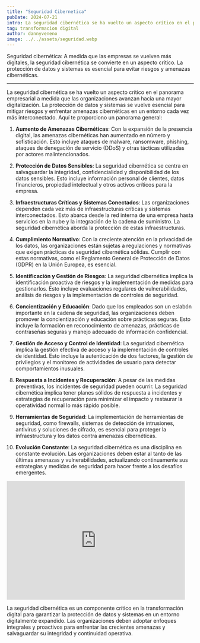 ```yaml
---
title: "Seguridad Cibernetica"
pubDate: 2024-07-21
intro: La seguridad cibernética se ha vuelto un aspecto crítico en el panorama empresarial a medida que las organizaciones avanzan hacia una mayor digitalización.
tag: transformacion digital
author: dannyveneno
image: ../../assets/seguridad.webp
---
```



Seguridad cibernética: A medida que las empresas se vuelven más digitales, la seguridad cibernética se convierte en un aspecto crítico. La protección de datos y sistemas es esencial para evitar riesgos y amenazas cibernéticas.

---

La seguridad cibernética se ha vuelto un aspecto crítico en el panorama empresarial a medida que las organizaciones avanzan hacia una mayor digitalización. La protección de datos y sistemas se vuelve esencial para mitigar riesgos y enfrentar amenazas cibernéticas en un entorno cada vez más interconectado. Aquí te proporciono un panorama general:

1. **Aumento de Amenazas Cibernéticas**: Con la expansión de la presencia digital, las amenazas cibernéticas han aumentado en número y sofisticación. Esto incluye ataques de malware, ransomware, phishing, ataques de denegación de servicio (DDoS) y otras tácticas utilizadas por actores malintencionados.

2. **Protección de Datos Sensibles**: La seguridad cibernética se centra en salvaguardar la integridad, confidencialidad y disponibilidad de los datos sensibles. Esto incluye información personal de clientes, datos financieros, propiedad intelectual y otros activos críticos para la empresa.

3. **Infraestructuras Críticas y Sistemas Conectados**: Las organizaciones dependen cada vez más de infraestructuras críticas y sistemas interconectados. Esto abarca desde la red interna de una empresa hasta servicios en la nube y la integración de la cadena de suministro. La seguridad cibernética aborda la protección de estas infraestructuras.

4. **Cumplimiento Normativo**: Con la creciente atención en la privacidad de los datos, las organizaciones están sujetas a regulaciones y normativas que exigen prácticas de seguridad cibernética sólidas. Cumplir con estas normativas, como el Reglamento General de Protección de Datos (GDPR) en la Unión Europea, es esencial.

5. **Identificación y Gestión de Riesgos**: La seguridad cibernética implica la identificación proactiva de riesgos y la implementación de medidas para gestionarlos. Esto incluye evaluaciones regulares de vulnerabilidades, análisis de riesgos y la implementación de controles de seguridad.

6. **Concientización y Educación**: Dado que los empleados son un eslabón importante en la cadena de seguridad, las organizaciones deben promover la concientización y educación sobre prácticas seguras. Esto incluye la formación en reconocimiento de amenazas, prácticas de contraseñas seguras y manejo adecuado de información confidencial.

7. **Gestión de Acceso y Control de Identidad**: La seguridad cibernética implica la gestión efectiva de acceso y la implementación de controles de identidad. Esto incluye la autenticación de dos factores, la gestión de privilegios y el monitoreo de actividades de usuario para detectar comportamientos inusuales.

8. **Respuesta a Incidentes y Recuperación**: A pesar de las medidas preventivas, los incidentes de seguridad pueden ocurrir. La seguridad cibernética implica tener planes sólidos de respuesta a incidentes y estrategias de recuperación para minimizar el impacto y restaurar la operatividad normal lo más rápido posible.

9. **Herramientas de Seguridad**: La implementación de herramientas de seguridad, como firewalls, sistemas de detección de intrusiones, antivirus y soluciones de cifrado, es esencial para proteger la infraestructura y los datos contra amenazas cibernéticas.

10. **Evolución Constante**: La seguridad cibernética es una disciplina en constante evolución. Las organizaciones deben estar al tanto de las últimas amenazas y vulnerabilidades, actualizando continuamente sus estrategias y medidas de seguridad para hacer frente a los desafíos emergentes.

<iframe
  width='480'
  height='320'
  src='https://www.youtube.com/embed/09vn6rE5y00?list=PLzLMvQMoqVUdFime9MdDx2xp_ofbDoKKn'
  title='Seguridad Cibernetica Webpack 2024'
  frameborder='0'
  allow='accelerometer; autoplay; clipboard-write; encrypted-media; gyroscope; picture-in-picture; web-share'
  referrerpolicy='strict-origin-when-cross-origin'
  allowfullscreen
></iframe>

La seguridad cibernética es un componente crítico en la transformación digital para garantizar la protección de datos y sistemas en un entorno digitalmente expandido. Las organizaciones deben adoptar enfoques integrales y proactivos para enfrentar las crecientes amenazas y salvaguardar su integridad y continuidad operativa.
